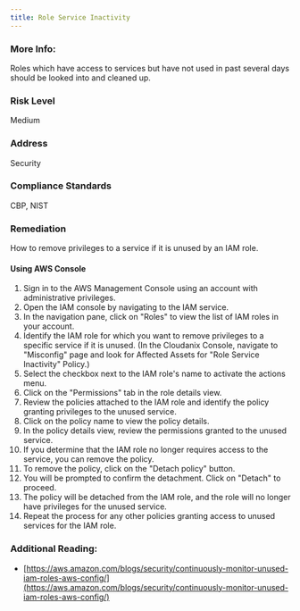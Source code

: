```yaml
---
title: Role Service Inactivity
---
```


### More Info:

Roles which have access to services but have not used in past several days should be looked into and cleaned up.

### Risk Level

Medium

### Address

Security

### Compliance Standards

CBP, NIST

### Remediation

How to remove privileges to a service if it is unused by an IAM role.

#### Using AWS Console

1. Sign in to the AWS Management Console using an account with administrative privileges.
2. Open the IAM console by navigating to the IAM service.
3. In the navigation pane, click on "Roles" to view the list of IAM roles in your account.
4. Identify the IAM role for which you want to remove privileges to a specific service if it is unused.
    (In the Cloudanix Console, navigate to "Misconfig" page and look for Affected Assets for "Role Service Inactivity" Policy.)
5. Select the checkbox next to the IAM role's name to activate the actions menu.
6. Click on the "Permissions" tab in the role details view.
7. Review the policies attached to the IAM role and identify the policy granting privileges to the unused service.
8. Click on the policy name to view the policy details.
9. In the policy details view, review the permissions granted to the unused service.
10. If you determine that the IAM role no longer requires access to the service, you can remove the policy.
11. To remove the policy, click on the "Detach policy" button.
12. You will be prompted to confirm the detachment. Click on "Detach" to proceed.
13. The policy will be detached from the IAM role, and the role will no longer have privileges for the unused service.
14. Repeat the process for any other policies granting access to unused services for the IAM role.

### Additional Reading:

- [https://aws.amazon.com/blogs/security/continuously-monitor-unused-iam-roles-aws-config/](https://aws.amazon.com/blogs/security/continuously-monitor-unused-iam-roles-aws-config/)
